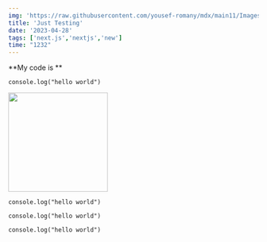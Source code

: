 ```yaml
---
img: 'https://raw.githubusercontent.com/yousef-romany/mdx/main11/Images/two.jpg'
title: 'Just Testing'
date: '2023-04-28'
tags: ['next.js','nextjs','new']
time: "1232"
---
```



**My code is **


```
console.log("hello world")
```
<div class="w-full flex justify-center items-center">
  <Image src="https://raw.githubusercontent.com/yousef-romany/mdx/main11/Images/one.jpg" width="200px" height="auto" />
</div>

```
console.log("hello world")
```

```
console.log("hello world")
```

```
console.log("hello world")
```